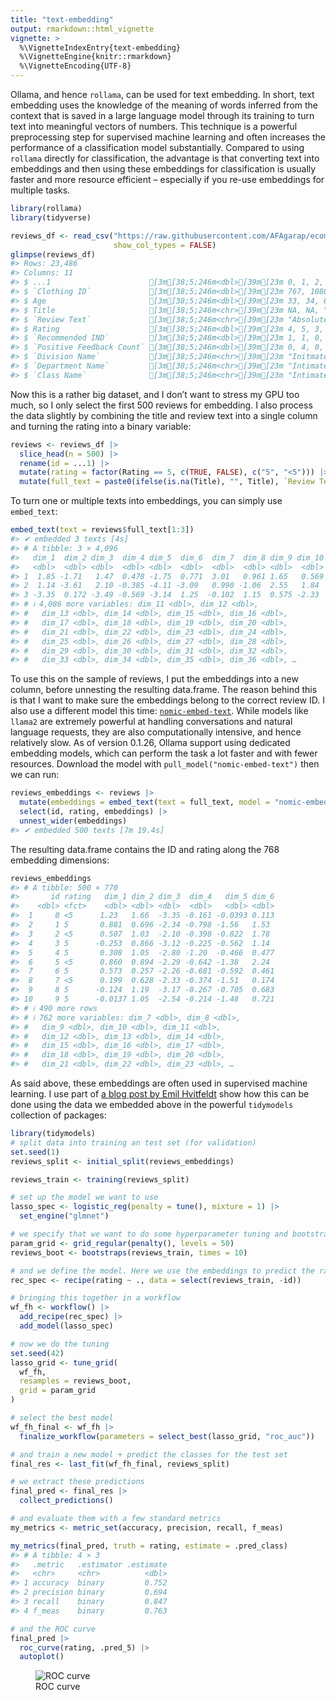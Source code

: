 ---
title: "text-embedding"
output: rmarkdown::html_vignette
vignette: >
  %\VignetteIndexEntry{text-embedding}
  %\VignetteEngine{knitr::rmarkdown}
  %\VignetteEncoding{UTF-8}
---



Ollama, and hence `rollama`, can be used for text embedding.
In short, text embedding uses the knowledge of the meaning of words inferred from the context that is saved in a large language model through its training to turn text into meaningful vectors of numbers.
This technique is a powerful preprocessing step for supervised machine learning and often increases the performance of a classification model substantially.
Compared to using `rollama` directly for classification, the advantage is that converting text into embeddings and then using these embeddings for classification is usually faster and more resource efficient -- especially if you re-use embeddings for multiple tasks.


```r
library(rollama)
library(tidyverse)
```


```r
reviews_df <- read_csv("https://raw.githubusercontent.com/AFAgarap/ecommerce-reviews-analysis/master/Womens%20Clothing%20E-Commerce%20Reviews.csv",
                       show_col_types = FALSE)
glimpse(reviews_df)
#> Rows: 23,486
#> Columns: 11
#> $ ...1                      [3m[38;5;246m<dbl>[39m[23m 0, 1, 2, 3, 4, 5, 6,…
#> $ `Clothing ID`             [3m[38;5;246m<dbl>[39m[23m 767, 1080, 1077, 104…
#> $ Age                       [3m[38;5;246m<dbl>[39m[23m 33, 34, 60, 50, 47, …
#> $ Title                     [3m[38;5;246m<chr>[39m[23m NA, NA, "Some major …
#> $ `Review Text`             [3m[38;5;246m<chr>[39m[23m "Absolutely wonderfu…
#> $ Rating                    [3m[38;5;246m<dbl>[39m[23m 4, 5, 3, 5, 5, 2, 5,…
#> $ `Recommended IND`         [3m[38;5;246m<dbl>[39m[23m 1, 1, 0, 1, 1, 0, 1,…
#> $ `Positive Feedback Count` [3m[38;5;246m<dbl>[39m[23m 0, 4, 0, 0, 6, 4, 1,…
#> $ `Division Name`           [3m[38;5;246m<chr>[39m[23m "Initmates", "Genera…
#> $ `Department Name`         [3m[38;5;246m<chr>[39m[23m "Intimate", "Dresses…
#> $ `Class Name`              [3m[38;5;246m<chr>[39m[23m "Intimates", "Dresse…
```

Now this is a rather big dataset, and I don't want to stress my GPU too much, so I only select the first 500 reviews for embedding.
I also process the data slightly by combining the title and review text into a single column and turning the rating into a binary variable:


```r
reviews <- reviews_df |>
  slice_head(n = 500) |>
  rename(id = ...1) |>
  mutate(rating = factor(Rating == 5, c(TRUE, FALSE), c("5", "<5"))) |>
  mutate(full_text = paste0(ifelse(is.na(Title), "", Title), `Review Text`))
```

To turn one or multiple texts into embeddings, you can simply use `embed_text`:


```r
embed_text(text = reviews$full_text[1:3])
#> ✔ embedded 3 texts [4s] 
#> # A tibble: 3 × 4,096
#>   dim_1  dim_2 dim_3  dim_4 dim_5  dim_6  dim_7  dim_8 dim_9 dim_10
#>   <dbl>  <dbl> <dbl>  <dbl> <dbl>  <dbl>  <dbl>  <dbl> <dbl>  <dbl>
#> 1  1.85 -1.71   1.47  0.478 -1.75  0.771  3.01   0.961 1.65   0.569
#> 2  1.14 -3.61   2.10 -0.385 -4.11 -3.09   0.990 -1.06  2.55   1.84 
#> 3 -3.35  0.172 -3.49 -0.569 -3.14  1.25  -0.102  1.15  0.575 -2.33 
#> # ℹ 4,086 more variables: dim_11 <dbl>, dim_12 <dbl>,
#> #   dim_13 <dbl>, dim_14 <dbl>, dim_15 <dbl>, dim_16 <dbl>,
#> #   dim_17 <dbl>, dim_18 <dbl>, dim_19 <dbl>, dim_20 <dbl>,
#> #   dim_21 <dbl>, dim_22 <dbl>, dim_23 <dbl>, dim_24 <dbl>,
#> #   dim_25 <dbl>, dim_26 <dbl>, dim_27 <dbl>, dim_28 <dbl>,
#> #   dim_29 <dbl>, dim_30 <dbl>, dim_31 <dbl>, dim_32 <dbl>,
#> #   dim_33 <dbl>, dim_34 <dbl>, dim_35 <dbl>, dim_36 <dbl>, …
```

To use this on the sample of reviews, I put the embeddings into a new column, before unnesting the resulting data.frame.
The reason behind this is that I want to make sure the embeddings belong to the correct review ID.
I also use a different model this time: [`nomic-embed-text`](https://ollama.com/library/nomic-embed-text).
While models like `llama2` are extremely powerful at handling conversations and natural language requests, they are also computationally intensive, and hence relatively slow.
As of version 0.1.26, Ollama support using dedicated embedding models, which can perform the task a lot faster and with fewer resources.
Download the model with `pull_model("nomic-embed-text")` then we can run:


```r
reviews_embeddings <- reviews |>
  mutate(embeddings = embed_text(text = full_text, model = "nomic-embed-text")) |>
  select(id, rating, embeddings) |>
  unnest_wider(embeddings)
#> ✔ embedded 500 texts [7m 19.4s]       
```

The resulting data.frame contains the ID and rating along the 768 embedding dimensions:


```r
reviews_embeddings
#> # A tibble: 500 × 770
#>       id rating   dim_1 dim_2 dim_3  dim_4   dim_5 dim_6
#>    <dbl> <fct>    <dbl> <dbl> <dbl>  <dbl>   <dbl> <dbl>
#>  1     0 <5      1.23   1.66  -3.35 -0.161 -0.0393 0.113
#>  2     1 5       0.881  0.696 -2.34 -0.798 -1.56   1.53 
#>  3     2 <5      0.507  1.03  -2.10 -0.398 -0.822  1.78 
#>  4     3 5      -0.253  0.866 -3.12 -0.225 -0.562  1.14 
#>  5     4 5       0.308  1.05  -2.80 -1.20  -0.466  0.477
#>  6     5 <5      0.860  0.894 -2.29 -0.642 -1.38   2.24 
#>  7     6 5       0.573  0.257 -2.26 -0.681 -0.592  0.461
#>  8     7 <5      0.199  0.628 -2.33 -0.374 -1.51   0.174
#>  9     8 5      -0.124  1.19  -3.17 -0.267 -0.705  0.683
#> 10     9 5      -0.0137 1.05  -2.54 -0.214 -1.48   0.721
#> # ℹ 490 more rows
#> # ℹ 762 more variables: dim_7 <dbl>, dim_8 <dbl>,
#> #   dim_9 <dbl>, dim_10 <dbl>, dim_11 <dbl>,
#> #   dim_12 <dbl>, dim_13 <dbl>, dim_14 <dbl>,
#> #   dim_15 <dbl>, dim_16 <dbl>, dim_17 <dbl>,
#> #   dim_18 <dbl>, dim_19 <dbl>, dim_20 <dbl>,
#> #   dim_21 <dbl>, dim_22 <dbl>, dim_23 <dbl>, …
```

As said above, these embeddings are often used in supervised machine learning.
I use part of [a blog post by Emil Hvitfeldt](https://emilhvitfeldt.com/post/textrecipes-series-pretrained-word-embeddings/) show how this can be done using the data we embedded above in the powerful `tidymodels` collection of packages:


```r
library(tidymodels)
# split data into training an test set (for validation)
set.seed(1)
reviews_split <- initial_split(reviews_embeddings)

reviews_train <- training(reviews_split)

# set up the model we want to use
lasso_spec <- logistic_reg(penalty = tune(), mixture = 1) |>
  set_engine("glmnet")

# we specify that we want to do some hyperparameter tuning and bootstrapping
param_grid <- grid_regular(penalty(), levels = 50)
reviews_boot <- bootstraps(reviews_train, times = 10)

# and we define the model. Here we use the embeddings to predict the rating
rec_spec <- recipe(rating ~ ., data = select(reviews_train, -id))

# bringing this together in a workflow
wf_fh <- workflow() |>
  add_recipe(rec_spec) |>
  add_model(lasso_spec)

# now we do the tuning
set.seed(42)
lasso_grid <- tune_grid(
  wf_fh,
  resamples = reviews_boot,
  grid = param_grid
)

# select the best model
wf_fh_final <- wf_fh |>
  finalize_workflow(parameters = select_best(lasso_grid, "roc_auc"))

# and train a new model + predict the classes for the test set
final_res <- last_fit(wf_fh_final, reviews_split)

# we extract these predictions
final_pred <- final_res |>
  collect_predictions()

# and evaluate them with a few standard metrics
my_metrics <- metric_set(accuracy, precision, recall, f_meas)

my_metrics(final_pred, truth = rating, estimate = .pred_class)
#> # A tibble: 4 × 3
#>   .metric   .estimator .estimate
#>   <chr>     <chr>          <dbl>
#> 1 accuracy  binary         0.752
#> 2 precision binary         0.694
#> 3 recall    binary         0.847
#> 4 f_meas    binary         0.763

# and the ROC curve
final_pred |>
  roc_curve(rating, .pred_5) |>
  autoplot()
```

![ROC curve](figures/smldemo-1.png)

